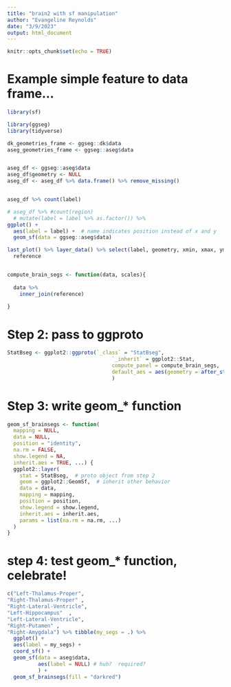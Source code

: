 ```yaml
---
title: "brain2 with sf manipulation"
author: "Evangeline Reynolds"
date: "3/9/2023"
output: html_document
---
```


```r
knitr::opts_chunk$set(echo = TRUE)
```

# Example simple feature to data frame...

```r
library(sf)

library(ggseg)
library(tidyverse)

dk_geometries_frame <- ggseg::dk$data
aseg_geometries_frame <- ggseg::aseg$data


aseg_df <- ggseg::aseg$data
aseg_df$geometry <- NULL
aseg_df <- aseg_df %>% data.frame() %>% remove_missing()


aseg_df %>% count(label)

# aseg_df %>% #count(region)
  # mutate(label = label %>% as.factor()) %>% 
ggplot() + 
  aes(label = label) +  # name indicates position instead of x and y 
  geom_sf(data = ggseg::aseg$data)

last_plot() %>% layer_data() %>% select(label, geometry, xmin, xmax, ymin, ymax) %>% filter(!is.na(label)) ->
  reference


```


```r

```



```r
compute_brain_segs <- function(data, scales){
 
  data %>% 
    inner_join(reference)
  
}


```


# Step 2: pass to ggproto

```r
StatBseg <- ggplot2::ggproto(`_class` = "StatBseg",
                                  `_inherit` = ggplot2::Stat,
                                  compute_panel = compute_brain_segs,
                                  default_aes = aes(geometry = after_stat(geometry))
                                  )
```


# Step 3: write geom_* function

```r
geom_sf_brainsegs <- function(
  mapping = NULL,
  data = NULL,
  position = "identity",
  na.rm = FALSE,
  show.legend = NA,
  inherit.aes = TRUE, ...) {
  ggplot2::layer(
    stat = StatBseg,  # proto object from step 2
    geom = ggplot2::GeomSf,  # inherit other behavior
    data = data,
    mapping = mapping,
    position = position,
    show.legend = show.legend,
    inherit.aes = inherit.aes,
    params = list(na.rm = na.rm, ...)
  )
}
```

# step 4: test geom_* function, celebrate!

```r


c("Left-Thalamus-Proper",
"Right-Thalamus-Proper"	,
"Right-Lateral-Ventricle",
"Left-Hippocampus"	,
"Left-Lateral-Ventricle",
"Right-Putamen"	,
"Right-Amygdala") %>% tibble(my_segs = .) %>% 
  ggplot() + 
  aes(label = my_segs) +
  coord_sf() +
  geom_sf(data = aseg$data, 
          aes(label = NULL) # huh?  required?
          ) +
  geom_sf_brainsegs(fill = "darkred")






```
